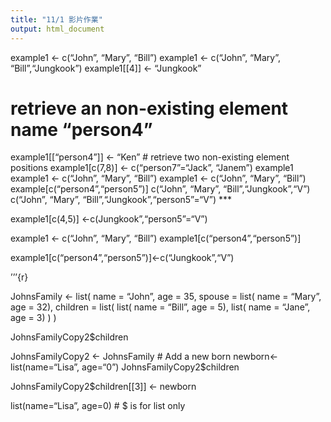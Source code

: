 ---
title: "11/1 影片作業"
output: html_document
---
example1 <- c("John", "Mary", "Bill")
example1 <- c("John", "Mary", "Bill","Jungkook")
example1[[4]] <- "Jungkook"


# retrieve an non-existing element name "person4"
example1[["person4"]] <- "Ken"
# retrieve two non-existing element positions
example1[c(7,8)] <- c("person7"="Jack", "Janem")
example1
example1 <- c("John", "Mary", "Bill")
example1 <- c("John", "Mary", "Bill")
example[c("person4","person5")]
c("John", "Mary", "Bill","Jungkook","V")
c("John", "Mary", "Bill","Jungkook","person5"="V")
***

example1[c(4,5)] <-c(Jungkook","person5"="V")

example1 <- c("John", "Mary", "Bill")
example1[c("person4","person5")]

example1[c("person4","person5")]<-c("Jungkook","V")


'''{r}

JohnsFamily <-
  list(
    name = "John", 
    age = 35,
    spouse = list(
      name = "Mary", 
      age = 32),
    children = list(
      list(
        name = "Bill", 
        age = 5),
      list(
        name = "Jane", 
        age = 3)
    )
  )
  
  
  
JohnsFamilyCopy2$children

JohnsFamilyCopy2 <- JohnsFamily
# Add a new born 
newborn<-list(name="Lisa",
age="0")
JohnsFamilyCopy2$children



JohnsFamilyCopy2$children[[3]] <- newborn

  list(name="Lisa", age=0) # $ is for list only
